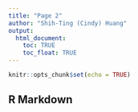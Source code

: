 ```yaml
---
title: "Page 2"
author: "Shih-Ting (Cindy) Huang"
output: 
  html_document:
    toc: TRUE
    toc_float: TRUE
---
```


```r
knitr::opts_chunk$set(echo = TRUE)
```

## R Markdown


